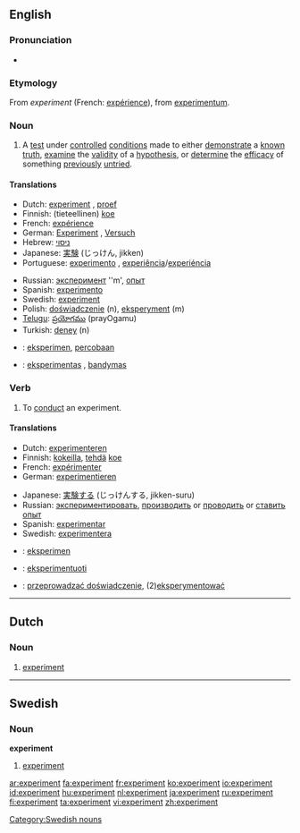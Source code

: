 {{wikipedia}}
==English==

===Pronunciation===
*{{audio|en-us-experiment.ogg|Audio (US)}}

===Etymology===
From {{OF.}} ''experiment'' (French: [[expérience]]), from {{L.}} [[experimentum]].

===Noun===
{{en-noun}}

# A [[test]] under [[controlled]] [[condition]]s  made to either [[demonstrate]] a [[known]] [[truth]], [[examine]] the [[validity]] of a [[hypothesis]], or [[determine]] the [[efficacy]] of something [[previously]] [[untried]].

====Translations====
{{trans-top|A test under controlled conditions}}
*Dutch: [[#Dutch|experiment]] {{n}}, [[proef]] {{f}}
*Finnish: (tieteellinen) [[koe]]
*French: [[expérience]] {{f}}
*German: [[Experiment]] {{n}}, [[Versuch]] {{m}}
*Hebrew: [[ניסוי]] {{m}}
*Japanese: [[実験]] (じっけん, jikken)
*Portuguese: [[experimento]] {{m}}, [[experiência]]/[[experiéncia]] {{f}}
{{trans-mid}}
*Russian: [[эксперимент]] ''m', [[опыт]] {{m}}
*Spanish: [[experimento]] {{m}}
*Swedish: [[experiment#Swedish|experiment]] {{n}}
*Polish: [[doświadczenie]] (n), [[eksperyment]] (m)
*[[Telugu]]: [[ప్రయోగము]] (prayOgamu)
*Turkish: [[deney]] (n)
{{trans-bottom}}

{{checktrans-top}}
*{{ttbc|Indonesian}}: [[eksperimen]], [[coba|percobaan]]
*{{ttbc|Lithuanian}}: [[eksperimentas]] {{m}}, [[bandymas]] {{m}}
{{checktrans-bottom}}

===Verb===
{{en-verb}}

# {{intransitive}} To [[conduct]] an experiment.

====Translations====
{{trans-top|To conduct an experiment}}
*Dutch: [[experimenteren]]
*Finnish: [[kokeilla]], [[tehdä]] [[koe]]
*French: [[expérimenter]]
*German: [[experimentieren]]
{{trans-mid}}
*Japanese: [[実験する]] (じっけんする, jikken-suru)
*Russian: [[экспериментировать]], [[производить]] or [[проводить]] or [[ставить]] [[опыт]]
*Spanish: [[experimentar]]
*Swedish: [[experimentera]]
{{trans-bottom}}

{{checktrans-top}}
*{{ttbc|Indonesian}}: [[eksperimen]]
*{{ttbc|Lithuanian}}: [[eksperimentuoti]]
*{{ttbc|Polish}}: [[przeprowadzać doświadczenie]], (2)[[eksperymentować]]
{{checktrans-bottom}}

----

==Dutch==

===Noun===
{{nl-noun|g=n|experimenten|experimentje}}

# [[#English|experiment]]

----

==Swedish==

===Noun===
'''experiment'''

# [[#English|experiment]]

[[Category:Swedish nouns]]

[[ar:experiment]]
[[fa:experiment]]
[[fr:experiment]]
[[ko:experiment]]
[[io:experiment]]
[[id:experiment]]
[[hu:experiment]]
[[nl:experiment]]
[[ja:experiment]]
[[ru:experiment]]
[[fi:experiment]]
[[ta:experiment]]
[[vi:experiment]]
[[zh:experiment]]